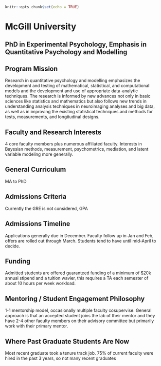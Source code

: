 
```{r setup, include=FALSE}
knitr::opts_chunk$set(echo = TRUE)
```

# McGill University {-}

## PhD in Experimental Psychology, Emphasis in Quantitative Psychology and Modelling  {-}

## Program Mission  {-}
Research in quantitative psychology and modelling emphasizes the development and testing of mathematical, statistical, and computational models and the development and use of appropriate data-analytic techniques. The research is informed by new advances not only in basic sciences like statistics and mathematics but also follows new trends in understanding analysis techniques in neuroimaging analyses and big data, as well as in improving the existing statistical techniques and methods for tests, measurements, and longitudinal designs.



## Faculty and Research Interests  {-}
4 core faculty members plus numerous affiliated faculty. Interests in Bayesian methods, measurement, psychometrics, mediation, and latent variable modeling more generally.



## General Curriculum  {-}
MA to PhD


## Admissions Criteria  {-}
Currently the GRE is not considered, GPA

## Admissions Timeline  {-}
Applications generally due in December. Faculty follow up in Jan and Feb, offers are rolled out through March. Students tend to have until mid-April to decide.


## Funding  {-}
Admitted students are offered guaranteed funding of a minimum of $20k annual stipend and a tuition wavier, this requires a TA each semester of about 10 hours per week workload.


## Mentoring / Student Engagement Philosophy  {-}
1-1 mentorship model, occasionally multiple faculty cosupervise. General approach is that an accepted student joins the lab of their mentor and they have 2-4 other faculty members on their advisory committee but primarily work with their primary mentor.

## Where Past Graduate Students Are Now  {-}
Most recent graduate took a tenure track job. 75\% of current faculty were hired in the past 3 years, so not many recent graduates
